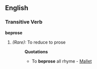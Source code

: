 ==English==

===Transitive Verb===
'''beprose'''

# ''(Rare):'' To reduce to prose
#:'''Quotations'''
#:*To '''beprose''' all rhyme - [[Mallet]]